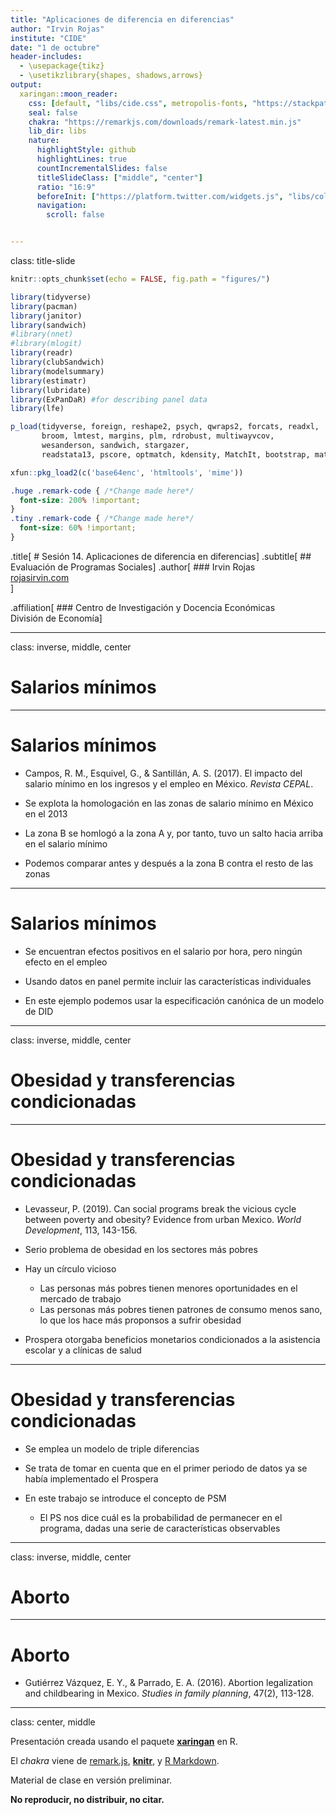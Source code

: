```yaml
---
title: "Aplicaciones de diferencia en diferencias"
author: "Irvin Rojas"
institute: "CIDE"
date: "1 de octubre"
header-includes:
  - \usepackage{tikz}
  - \usetikzlibrary{shapes, shadows,arrows}
output:
  xaringan::moon_reader:
    css: [default, "libs/cide.css", metropolis-fonts, "https://stackpath.bootstrapcdn.com/bootstrap/4.3.1/css/bootstrap-grid.min.css", "https://use.fontawesome.com/releases/v5.7.2/css/all.css", "https://cdn.rawgit.com/jpswalsh/academicons/master/css/academicons.min.css"]
    seal: false
    chakra: "https://remarkjs.com/downloads/remark-latest.min.js"
    lib_dir: libs
    nature:
      highlightStyle: github
      highlightLines: true
      countIncrementalSlides: false
      titleSlideClass: ["middle", "center"]
      ratio: "16:9"
      beforeInit: ["https://platform.twitter.com/widgets.js", "libs/cols_macro.js"]
      navigation:
        scroll: false


---
```

class: title-slide

```r
knitr::opts_chunk$set(echo = FALSE, fig.path = "figures/")

library(tidyverse)
library(pacman)
library(janitor)
library(sandwich)
#library(nnet)
#library(mlogit)
library(readr)
library(clubSandwich)
library(modelsummary)
library(estimatr)
library(lubridate)
library(ExPanDaR) #for describing panel data
library(lfe)

p_load(tidyverse, foreign, reshape2, psych, qwraps2, forcats, readxl, 
       broom, lmtest, margins, plm, rdrobust, multiwayvcov,
       wesanderson, sandwich, stargazer,
       readstata13, pscore, optmatch, kdensity, MatchIt, bootstrap, matlib, dplyr)

xfun::pkg_load2(c('base64enc', 'htmltools', 'mime'))
```

```css
.huge .remark-code { /*Change made here*/
  font-size: 200% !important;
}
.tiny .remark-code { /*Change made here*/
  font-size: 60% !important;
}
```

.title[
# Sesión 14. Aplicaciones de diferencia en diferencias
]
.subtitle[
## Evaluación de Programas Sociales
]
.author[
### Irvin Rojas <br> [rojasirvin.com](https://www.rojasirvin.com/) <br> [<i class="fab fa-github"></i>](https://github.com/rojasirvin) [<i class="fab fa-twitter"></i>](https://twitter.com/RojasIrvin) [<i class="ai ai-google-scholar"></i>](https://scholar.google.com/citations?user=FUwdSTMAAAAJ&hl=en)
]

.affiliation[
### Centro de Investigación y Docencia Económicas <br> División de Economía
]

---

class: inverse, middle, center

# Salarios mínimos

---

# Salarios mínimos

- Campos, R. M., Esquivel, G., & Santillán, A. S. (2017). El impacto del salario mínimo en los ingresos y el empleo en México. *Revista CEPAL*.  

- Se explota la homologación en las zonas de salario mínimo en México en el 2013

- La zona B se homlogó a la zona A y, por tanto, tuvo un salto hacia arriba en el salario mínimo

- Podemos comparar antes y después a la zona B contra el resto de las zonas

---

# Salarios mínimos

- Se encuentran efectos positivos en el salario por hora, pero ningún efecto en el empleo

- Usando datos en panel permite incluir las características individuales

- En este ejemplo podemos usar la especificación canónica de un modelo de DID

---

class: inverse, middle, center

# Obesidad y transferencias condicionadas

---

# Obesidad y transferencias condicionadas

- Levasseur, P. (2019). Can social programs break the vicious cycle between poverty and obesity? Evidence from urban Mexico. *World Development*, 113, 143-156.  

- Serio problema de obesidad en los sectores más pobres

- Hay un círculo vicioso

  - Las personas más pobres tienen menores oportunidades en el mercado de trabajo
  - Las personas más pobres tienen patrones de consumo menos sano, lo que los hace más proponsos a sufrir obesidad

- Prospera otorgaba beneficios monetarios condicionados a la asistencia escolar y a clínicas de salud

---

# Obesidad y transferencias condicionadas

- Se emplea un modelo de triple diferencias

- Se trata de tomar en cuenta que en el primer periodo de datos ya se había implementado el Prospera

- En este trabajo se introduce el concepto de PSM

  - El PS nos dice cuál es la probabilidad de permanecer en el programa, dadas una serie de características observables

---

class: inverse, middle, center

# Aborto

---

# Aborto

- Gutiérrez Vázquez, E. Y., & Parrado, E. A. (2016). Abortion legalization and childbearing in Mexico. *Studies in family planning*, 47(2), 113-128.

---

class: center, middle

Presentación creada usando el paquete [**xaringan**](https://github.com/yihui/xaringan) en R.

El *chakra* viene de [remark.js](https://remarkjs.com), [**knitr**](http://yihui.org/knitr), y [R Markdown](https://rmarkdown.rstudio.com).

Material de clase en versión preliminar.

**No reproducir, no distribuir, no citar.**


